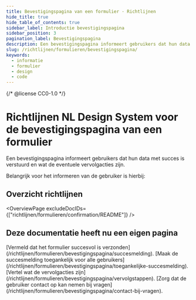 ```yaml
---
title: Bevestigingspagina van een formulier · Richtlijnen
hide_title: true
hide_table_of_contents: true
sidebar_label: Introductie bevestigingspagina
sidebar_position: 3
pagination_label: Bevestigingspagina
description: Een bevestigingspagina informeert gebruikers dat hun data met succes is verstuurd en wat de eventuele vervolgacties zijn.
slug: /richtlijnen/formulieren/bevestigingspagina/
keywords:
  - informatie
  - formulier
  - design
  - code
---
```


{/* @license CC0-1.0 */}


# Richtlijnen NL Design System voor de bevestigingspagina van een formulier

Een bevestigingspagina informeert gebruikers dat hun data met succes is verstuurd en wat de eventuele vervolgacties zijn.

Belangrijk voor het informeren van de gebruiker is hierbij:

## Overzicht richtlijnen

<OverviewPage excludeDocIDs={["richtlijnen/formulieren/confirmation/README"]} />

## Deze documentatie heeft nu een eigen pagina

<FragmentRedirect id="vermeld-dat-het-formulier-succesvol-is-verzonden">
  [Vermeld dat het formulier succesvol is verzonden](/richtlijnen/formulieren/bevestigingspagina/succesmelding).
</FragmentRedirect>
<FragmentRedirect id="maak-de-succesmelding-toegankelijk-voor-alle-gebruikers">
  [Maak de succesmelding toegankelijk voor alle
  gebruikers](/richtlijnen/formulieren/bevestigingspagina/toegankelijke-succesmelding).
</FragmentRedirect>
<FragmentRedirect id="vertel-wat-de-vervolgacties-zijn">
  [Vertel wat de vervolgacties zijn](/richtlijnen/formulieren/bevestigingspagina/vervolgstappen).
</FragmentRedirect>
<FragmentRedirect id="zorg-dat-de-gebruiker-contact-op-kan-nemen-bij-vragen">
  [Zorg dat de gebruiker contact op kan nemen bij
  vragen](/richtlijnen/formulieren/bevestigingspagina/contact-bij-vragen).
</FragmentRedirect>

<FooterInfo />
